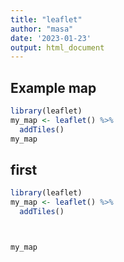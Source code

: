 ```yaml
---
title: "leaflet"
author: "masa"
date: '2023-01-23'
output: html_document
---
```

## Example map

```r
library(leaflet)
my_map <- leaflet() %>%
  addTiles()
my_map
```

## first 

```r
library(leaflet)
my_map <- leaflet() %>%
  addTiles()



my_map
```




